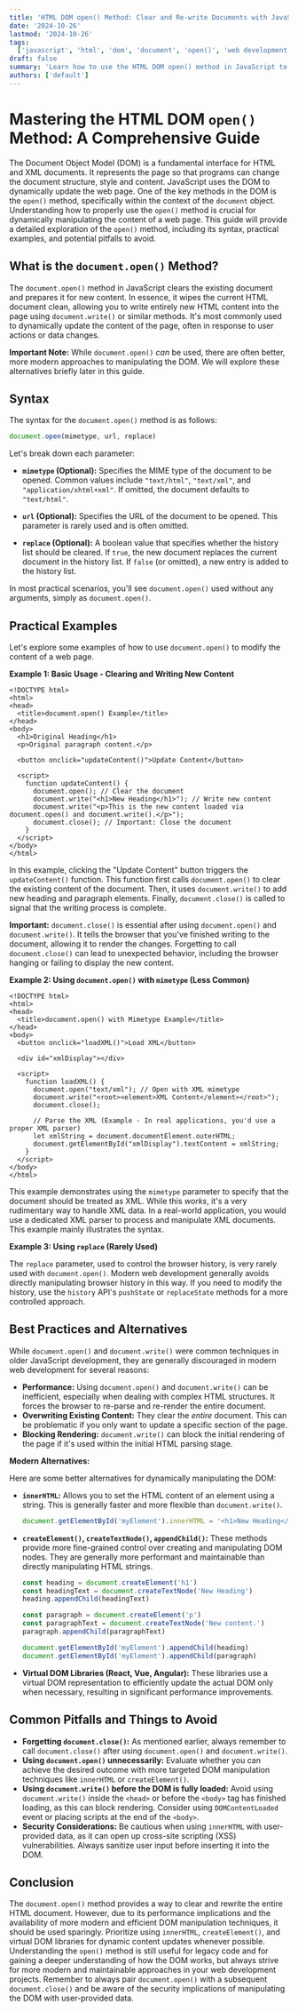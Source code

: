 ```yaml
---
title: 'HTML DOM open() Method: Clear and Re-write Documents with JavaScript'
date: '2024-10-26'
lastmod: '2024-10-26'
tags:
  ['javascript', 'html', 'dom', 'document', 'open()', 'web development', 'front-end development']
draft: false
summary: 'Learn how to use the HTML DOM open() method in JavaScript to clear the current document and prepare it for new content.  This comprehensive guide covers syntax, examples, and best practices for dynamically manipulating web page content.'
authors: ['default']
---
```


# Mastering the HTML DOM `open()` Method: A Comprehensive Guide

The Document Object Model (DOM) is a fundamental interface for HTML and XML documents. It represents the page so that programs can change the document structure, style and content. JavaScript uses the DOM to dynamically update the web page. One of the key methods in the DOM is the `open()` method, specifically within the context of the `document` object. Understanding how to properly use the `open()` method is crucial for dynamically manipulating the content of a web page. This guide will provide a detailed exploration of the `open()` method, including its syntax, practical examples, and potential pitfalls to avoid.

## What is the `document.open()` Method?

The `document.open()` method in JavaScript clears the existing document and prepares it for new content. In essence, it wipes the current HTML document clean, allowing you to write entirely new HTML content into the page using `document.write()` or similar methods. It's most commonly used to dynamically update the content of the page, often in response to user actions or data changes.

**Important Note:** While `document.open()` _can_ be used, there are often better, more modern approaches to manipulating the DOM. We will explore these alternatives briefly later in this guide.

## Syntax

The syntax for the `document.open()` method is as follows:

```javascript
document.open(mimetype, url, replace)
```

Let's break down each parameter:

- **`mimetype` (Optional):** Specifies the MIME type of the document to be opened. Common values include `"text/html"`, `"text/xml"`, and `"application/xhtml+xml"`. If omitted, the document defaults to `"text/html"`.

- **`url` (Optional):** Specifies the URL of the document to be opened. This parameter is rarely used and is often omitted.

- **`replace` (Optional):** A boolean value that specifies whether the history list should be cleared. If `true`, the new document replaces the current document in the history list. If `false` (or omitted), a new entry is added to the history list.

In most practical scenarios, you'll see `document.open()` used without any arguments, simply as `document.open()`.

## Practical Examples

Let's explore some examples of how to use `document.open()` to modify the content of a web page.

**Example 1: Basic Usage - Clearing and Writing New Content**

```plaintext
<!DOCTYPE html>
<html>
<head>
  <title>document.open() Example</title>
</head>
<body>
  <h1>Original Heading</h1>
  <p>Original paragraph content.</p>

  <button onclick="updateContent()">Update Content</button>

  <script>
    function updateContent() {
      document.open(); // Clear the document
      document.write("<h1>New Heading</h1>"); // Write new content
      document.write("<p>This is the new content loaded via document.open() and document.write().</p>");
      document.close(); // Important: Close the document
    }
  </script>
</body>
</html>
```

In this example, clicking the "Update Content" button triggers the `updateContent()` function. This function first calls `document.open()` to clear the existing content of the document. Then, it uses `document.write()` to add new heading and paragraph elements. Finally, `document.close()` is called to signal that the writing process is complete.

**Important:** `document.close()` is essential after using `document.open()` and `document.write()`. It tells the browser that you've finished writing to the document, allowing it to render the changes. Forgetting to call `document.close()` can lead to unexpected behavior, including the browser hanging or failing to display the new content.

**Example 2: Using `document.open()` with `mimetype` (Less Common)**

```plaintext
<!DOCTYPE html>
<html>
<head>
  <title>document.open() with Mimetype Example</title>
</head>
<body>
  <button onclick="loadXML()">Load XML</button>

  <div id="xmlDisplay"></div>

  <script>
    function loadXML() {
      document.open("text/xml"); // Open with XML mimetype
      document.write("<root><element>XML Content</element></root>");
      document.close();

      // Parse the XML (Example - In real applications, you'd use a proper XML parser)
      let xmlString = document.documentElement.outerHTML;
      document.getElementById("xmlDisplay").textContent = xmlString;
    }
  </script>
</body>
</html>
```

This example demonstrates using the `mimetype` parameter to specify that the document should be treated as XML. While this _works_, it's a very rudimentary way to handle XML data. In a real-world application, you would use a dedicated XML parser to process and manipulate XML documents. This example mainly illustrates the syntax.

**Example 3: Using `replace` (Rarely Used)**

The `replace` parameter, used to control the browser history, is very rarely used with `document.open()`. Modern web development generally avoids directly manipulating browser history in this way. If you need to modify the history, use the `history` API's `pushState` or `replaceState` methods for a more controlled approach.

## Best Practices and Alternatives

While `document.open()` and `document.write()` were common techniques in older JavaScript development, they are generally discouraged in modern web development for several reasons:

- **Performance:** Using `document.open()` and `document.write()` can be inefficient, especially when dealing with complex HTML structures. It forces the browser to re-parse and re-render the entire document.
- **Overwriting Existing Content:** They clear the _entire_ document. This can be problematic if you only want to update a specific section of the page.
- **Blocking Rendering:** `document.write()` can block the initial rendering of the page if it's used within the initial HTML parsing stage.

**Modern Alternatives:**

Here are some better alternatives for dynamically manipulating the DOM:

- **`innerHTML`:** Allows you to set the HTML content of an element using a string. This is generally faster and more flexible than `document.write()`.

  ```javascript
  document.getElementById('myElement').innerHTML = '<h1>New Heading</h1><p>New content.</p>'
  ```

- **`createElement()`, `createTextNode()`, `appendChild()`:** These methods provide more fine-grained control over creating and manipulating DOM nodes. They are generally more performant and maintainable than directly manipulating HTML strings.

  ```javascript
  const heading = document.createElement('h1')
  const headingText = document.createTextNode('New Heading')
  heading.appendChild(headingText)

  const paragraph = document.createElement('p')
  const paragraphText = document.createTextNode('New content.')
  paragraph.appendChild(paragraphText)

  document.getElementById('myElement').appendChild(heading)
  document.getElementById('myElement').appendChild(paragraph)
  ```

- **Virtual DOM Libraries (React, Vue, Angular):** These libraries use a virtual DOM representation to efficiently update the actual DOM only when necessary, resulting in significant performance improvements.

## Common Pitfalls and Things to Avoid

- **Forgetting `document.close()`:** As mentioned earlier, always remember to call `document.close()` after using `document.open()` and `document.write()`.
- **Using `document.open()` unnecessarily:** Evaluate whether you can achieve the desired outcome with more targeted DOM manipulation techniques like `innerHTML` or `createElement()`.
- **Using `document.write()` before the DOM is fully loaded:** Avoid using `document.write()` inside the `<head>` or before the `<body>` tag has finished loading, as this can block rendering. Consider using `DOMContentLoaded` event or placing scripts at the end of the `<body>`.
- **Security Considerations:** Be cautious when using `innerHTML` with user-provided data, as it can open up cross-site scripting (XSS) vulnerabilities. Always sanitize user input before inserting it into the DOM.

## Conclusion

The `document.open()` method provides a way to clear and rewrite the entire HTML document. However, due to its performance implications and the availability of more modern and efficient DOM manipulation techniques, it should be used sparingly. Prioritize using `innerHTML`, `createElement()`, and virtual DOM libraries for dynamic content updates whenever possible. Understanding the `open()` method is still useful for legacy code and for gaining a deeper understanding of how the DOM works, but always strive for more modern and maintainable approaches in your web development projects. Remember to always pair `document.open()` with a subsequent `document.close()` and be aware of the security implications of manipulating the DOM with user-provided data.
